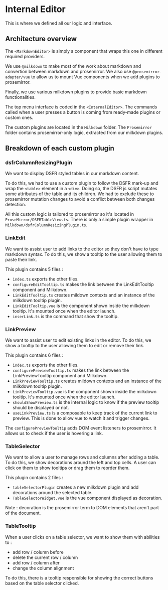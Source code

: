 

<Meta of={InternalEditorStories} />

# Internal Editor

This is where we defined all our logic and interface.

## Architecture overview

The `<MarkdownEditor>` is simply a component that wraps this one in different required providers.

We use `@milkdown` to make most of the work about markdown and convertion between markdown and prosemirror.
We also use `@prosemirror-adapter/vue` to allow us to mount Vue components when we add plugins to prosemirror.

Finally, we use various milkdown plugins to provide basic markdown functionalities.

The top menu interface is coded in the `<InternalEditor>`.
The commands called when a user presses a button is coming from ready-made plugins or custom ones.

The custom plugins are located in the `Milkdown` folder.
The `Prosemirror` folder contains prosemirror-only logic, extracted from our milkdown plugins.

## Breakdown of each custom plugin

### dsfrColumnResizingPlugin

We want to display DSFR styled tables in our markdown content.

To do this, we had to use a custom plugin to follow the DSFR mark-up and wrap the `<table>` element in a `<div>`.
Doing so, the DSFR js script mutates some attributes of the table and its children.
We had to exclude these to prosemirror mutation changes to avoid a conflict between both changes detection.

All this custom logic is tailored to prosemirror so it's located in `ProseMirror/DSFRTableView.ts`.
There is only a simple plugin wrapper in `Milkdown/dsfrColumnResizingPlugin.ts`.

### LinkEdit

We want to assist user to add links to the editor so they don't have to type markdown syntax.
To do this, we show a tooltip to the user allowing them to paste their link.

This plugin contains 5 files :
- `index.ts` exports the other files.
- `configureEditTooltip.ts` makes the link between the LinkEditTooltip component and Milkdown.
- `LinkEditTooltip.ts` creates mildown contexts and an instance of the milkdown tooltip plugin.
- `LinkEditTooltip.vue` is the component shown inside the milkdown tooltip. It's mounted once when the editor launch.
- `inserLink.ts` is the command that show the tooltip.

### LinkPreview

We want to assist user to edit existing links in the editor.
To do this, we show a tooltip to the user allowing them to edit or remove their link.

This plugin contains 6 files :
- `index.ts` exports the other files.
- `configurePreviewTooltip.ts` makes the link between the LinkPreviewTooltip component and Milkdown.
- `LinkPreviewTooltip.ts` creates mildown contexts and an instance of the milkdown tooltip plugin.
- `LinkPreviewTooltip.vue` is the component shown inside the milkdown tooltip. It's mounted once when the editor launch.
- `shouldShowPreview.ts` is the internal logic to know if the preview tooltip should be displayed or not.
- `useLinkPreview.ts` is a composable to keep track of the current link to preview. This is done to allow vue to watch it and trigger changes.

The `configurePreviewTooltip` adds DOM event listeners to prosemirror. It allows us to check if the user is hovering a link.

### TableSelector

We want to allow a user to manage rows and columns after adding a table.
To do this, we show decorations around the left and top cells.
A user can click on them to show tooltips or drag them to reorder them.

This plugin contains 2 files :
- `tableSelectorPlugin` creates a new milkdown plugin and add decorations around the selected table.
- `TableSelectorWidget.vue` is the vue component displayed as decoration.

Note : decoration is the prosemirror term to DOM elements that aren't part of the document.

### TableTooltip

When a user clicks on a table selector, we want to show them with abilities to :
- add row / column before
- delete the current row / column
- add row / column after
- change the column alignment

To do this, there is a tooltip responsible for showing the correct buttons based on the table selector clicked.
